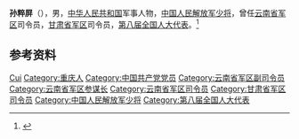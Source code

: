 '''孙粹屏'''（{{bd|1934年||2001年|}}），男，[[中华人民共和国|中华人民共和国]]军事人物，[[中国人民解放军少将|中国人民解放军少将]]，曾任[[云南省军区|云南省军区]]司令员，[[甘肃省军区|甘肃省军区]]司令员，[[第八届全国人大代表|第八届全国人大代表]]。<ref>{{Cite book|title=中华人民共和国职官志|author=何虎生, 李耀东, 向常福主编|publisher=中国社会出版社|year=2003|isbn=9787800883934|location=北京|pages=}}</ref>

== 参考资料 ==
{{reflist}}

{{Authority control}}
{{DEFAULTSORT:Sun孙}}
[[Category:孙姓|Cui]]
[[Category:重庆人|Category:重庆人]]
[[Category:中国共产党党员|Category:中国共产党党员]]
[[Category:云南省军区副司令员|Category:云南省军区副司令员]]
[[Category:云南省军区参谋长|Category:云南省军区参谋长]]
[[Category:云南省军区司令员|Category:云南省军区司令员]]
[[Category:甘肃省军区司令员|Category:甘肃省军区司令员]]
[[Category:中国人民解放军少将|Category:中国人民解放军少将]]
[[Category:第八届全国人大代表|Category:第八届全国人大代表]]

{{中国人物小作品}}